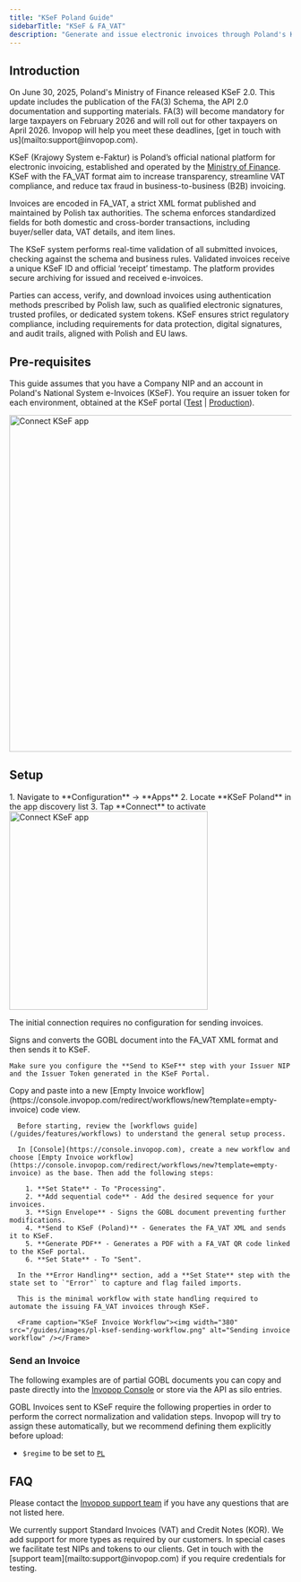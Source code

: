 ```yaml
---
title: "KSeF Poland Guide"
sidebarTitle: "KSeF & FA_VAT"
description: "Generate and issue electronic invoices through Poland's KSeF system"
---
```



## Introduction

<Note>
  On June 30, 2025, Poland's Ministry of Finance released KSeF 2.0. This update includes the publication of the FA(3) Schema, the API 2.0 documentation and supporting materials. FA(3) will become mandatory for large taxpayers on February 2026 and will roll out for other taxpayers on April 2026. Invopop will help you meet these deadlines, [get in touch with us](mailto:support@invopop.com).  
</Note>

KSeF (Krajowy System e-Faktur) is Poland’s official national platform for electronic invoicing, established and operated by the [Ministry of Finance](https://www.gov.pl/web/finanse). KSeF with the FA_VAT format aim to increase transparency, streamline VAT compliance, and reduce tax fraud in business-to-business (B2B) invoicing.

Invoices are encoded in FA_VAT, a strict XML format published and maintained by Polish tax authorities. The schema enforces standardized fields for both domestic and cross-border transactions, including buyer/seller data, VAT details, and item lines.

The KSeF system performs real-time validation of all submitted invoices, checking against the schema and business rules. Validated invoices receive a unique KSeF ID and official ‘receipt’ timestamp. The platform provides secure archiving for issued and received e-invoices.

Parties can access, verify, and download invoices using authentication methods prescribed by Polish law, such as qualified electronic signatures, trusted profiles, or dedicated system tokens. KSeF ensures strict regulatory compliance, including requirements for data protection, digital signatures, and audit trails, aligned with Polish and EU laws.

## Pre-requisites

This guide assumes that you have a Company NIP and an account in Poland's National System e-Invoices (KSeF). You require an issuer token for each environment, obtained at the KSeF portal ([Test](https://ksef-test.mf.gov.pl/web/login) | [Production](https://ksef.mf.gov.pl/web/login)).

<Frame caption="Generate a token with 'issuing invoices' permissions">
<img width="600" src="/guides/images/pl-ksef-portal.png" alt="Connect KSeF app" />
</Frame>


## Setup

<Steps>
<Step title="Connect the KSeF Poland app">
1. Navigate to **Configuration** → **Apps**
2. Locate **KSeF Poland** in the app discovery list
3. Tap **Connect** to activate

<Frame>
<img width="354" src="/guides/images/pl-ksef-connect.png" alt="Connect KSeF app" />
</Frame>

The initial connection requires no configuration for sending invoices.
</Step>

<Step title="Configure sending workflow">

<Tabs>
  <Tab title="Template">
    <Card iconType="duotone" title="KSeF send invoice workflow" icon="code-branch" href="https://console.invopop.com/redirect/workflows/new?template=pl-ksef-send" cta="Add to my workspace">
      Signs and converts the GOBL document into the FA_VAT XML format and then sends it to KSeF.
    </Card>

    Make sure you configure the **Send to KSeF** step with your Issuer NIP and the Issuer Token generated in the KSeF Portal.
  </Tab>
  <Tab title="Code">
    Copy and paste into a new [Empty Invoice workflow](https://console.invopop.com/redirect/workflows/new?template=empty-invoice) code view.
    <KSeFSendWorkflow />
  </Tab>
  <Tab title="Build from scratch">

      Before starting, review the [workflows guide](/guides/features/workflows) to understand the general setup process.

      In [Console](https://console.invopop.com), create a new workflow and choose [Empty Invoice workflow](https://console.invopop.com/redirect/workflows/new?template=empty-invoice) as the base. Then add the following steps:

        1. **Set State** - To "Processing".
        2. **Add sequential code** - Add the desired sequence for your invoices.
        3. **Sign Envelope** - Signs the GOBL document preventing further modifications.
        4. **Send to KSeF (Poland)** - Generates the FA_VAT XML and sends it to KSeF.
        5. **Generate PDF** - Generates a PDF with a FA_VAT QR code linked to the KSeF portal.
        6. **Set State** - To "Sent".

      In the **Error Handling** section, add a **Set State** step with the state set to `"Error"` to capture and flag failed imports.

      This is the minimal workflow with state handling required to automate the issuing FA_VAT invoices through KSeF.

      <Frame caption="KSeF Invoice Workflow"><img width="380" src="/guides/images/pl-ksef-sending-workflow.png" alt="Sending invoice workflow" /></Frame>

  </Tab>
</Tabs>

</Step>
</Steps>

### Send an Invoice

The following examples are of partial GOBL documents you can copy and paste directly into the [Invopop Console](https://console.invopop.com) or store via the API as silo entries.

GOBL Invoices sent to KSeF require the following properties in order to perform the correct normalization and validation steps. Invopop will try to assign these automatically, but we recommend defining them explicitly before upload:

- `$regime` to be set to [`PL`](https://docs.gobl.org/regimes/pl)

<AccordionGroup>
<Accordion title="Self-billed invoice (KSeF)">
  <KSeFInvoice />
</Accordion>
</AccordionGroup>


## FAQ

Please contact the [Invopop support team](mailto:support@invopop.com) if you have any questions that are not listed here.

<AccordionGroup>

<Accordion title= "What types of invoices are supported in Invopop's KSeF Integration?">
  We currently support Standard Invoices (VAT) and Credit Notes (KOR). We add support for more types as required by our customers.
</Accordion>

<Accordion title= "I don't have presence in Poland in order to obtain an Issuer NIP or Token">
  In special cases we facilitate test NIPs and tokens to our clients. Get in touch with the [support team](mailto:support@invopop.com) if you require credentials for testing.
</Accordion>

</AccordionGroup>

